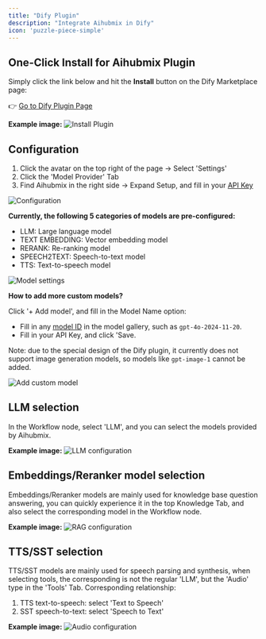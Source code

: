 ```yaml
---
title: "Dify Plugin"
description: "Integrate Aihubmix in Dify"
icon: 'puzzle-piece-simple'
---
```


## One-Click Install for Aihubmix Plugin

Simply click the link below and hit the **Install** button on the Dify Marketplace page:

👉 [Go to Dify Plugin Page](https://marketplace.dify.ai/plugins/langgenius/aihubmix?language=en-US&theme=system)

**Example image:**
![Install Plugin](../media/InstallPlugin.png)  

## Configuration
1. Click the avatar on the top right of the page → Select 'Settings'
2. Click the 'Model Provider' Tab
3. Find Aihubmix in the right side → Expand Setup, and fill in your [API Key](https://aihubmix.com/token)

![Configuration](../media/DifySettings1.png)  

**Currently, the following 5 categories of models are pre-configured:**
- LLM: Large language model
- TEXT EMBEDDING: Vector embedding model
- RERANK: Re-ranking model
- SPEECH2TEXT: Speech-to-text model
- TTS: Text-to-speech model

![Model settings](../media/DifyModelsSetting.png)  

**How to add more custom models?**

Click '+ Add model', and fill in the Model Name option:
- Fill in any [model ID](https://aihubmix.com/models) in the model gallery, such as `gpt-4o-2024-11-20`.
- Fill in your API Key, and click 'Save.

Note: due to the special design of the Dify plugin, it currently does not support image generation models, so models like `gpt-image-1` cannot be added.

![Add custom model](../media/DifyAddModel.png)  

## LLM selection

In the Workflow node, select 'LLM', and you can select the models provided by Aihubmix.

**Example image:**
![LLM configuration](../media/LLMs.png)  

## Embeddings/Reranker model selection

Embeddings/Reranker models are mainly used for knowledge base question answering, you can quickly experience it in the top Knowledge Tab, and also select the corresponding model in the Workflow node.

**Example image:**
![RAG configuration](../media/DifyRAG.png)  

## TTS/SST selection

TTS/SST models are mainly used for speech parsing and synthesis, when selecting tools, the corresponding is not the regular 'LLM', but the 'Audio' type in the 'Tools' Tab.
Corresponding relationship:
1. TTS text-to-speech: select 'Text to Speech'
2. SST speech-to-text: select 'Speech to Text'

**Example image:**
![Audio configuration](../media/TTS-SST.png)